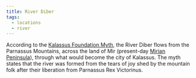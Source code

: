 ```yaml
---
title: River Diber
tags:
  - locations
  - river
---
```


According to the
[Kalassus Foundation Myth](../world-novelty/kalassus-foundation-myth.mdx), the
River Diber flows from the Parnassus Mountains, across the land of Mir
(present-day [Mirian Peninsula](./mirian-peninsula.mdx)), through what would
become the city of Kalassus. The myth states that the river was formed from the
tears of joy shed by the mountain folk after their liberation from Parnassus Rex
Victorinus.
